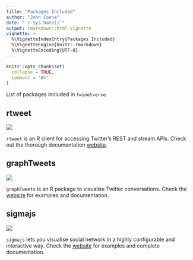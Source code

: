 ```yaml
---
title: "Packages Included"
author: "John Coene"
date: "`r Sys.Date()`"
output: rmarkdown::html_vignette
vignette: >
  %\VignetteIndexEntry{Packages Included}
  %\VignetteEngine{knitr::rmarkdown}
  %\VignetteEncoding{UTF-8}
---
```


```r
knitr::opts_chunk$set(
  collapse = TRUE,
  comment = "#>"
)
```

List of packages included in `twinetverse`.

## rtweet 

<img src="http://rtweet.info/reference/figures/logo.png" style="max-height:250px;"/>

`rtweet` is an R client for accessing Twitter’s REST and stream APIs. Check out the thorough documentation [website](http://rtweet.info/).

## graphTweets 

<img src="http://graphtweets.john-coene.com/logo.png" style="max-height:250px;"/>

`graphTweets` is an R package to visualise Twitter conversations. Check the [website](http://graphtweets.john-coene.com/) for examples and documentation.

## sigmajs 

<img src="http://sigmajs.john-coene.com/reference/figures/logo.png" style="max-height:250px;"/>

`sigmajs` lets you visualise social network in a highly configurable and interactive way. Check the [website](http://sigmajs.john-coene.com/) for examples and complete documentation.
